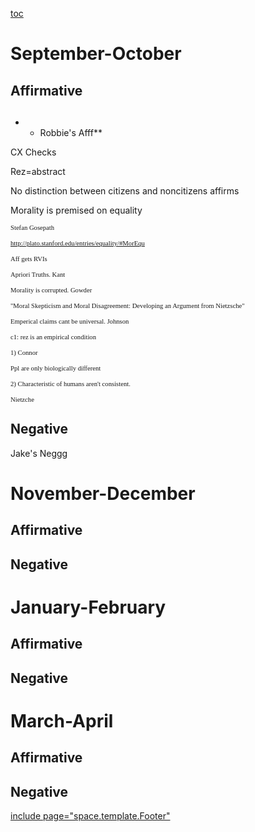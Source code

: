 [[toc]]
=September-October= 
==Affirmative== 
== == 
**Robbie's Afff**

CX Checks

Rez=abstract

No distinction between citizens and noncitizens affirms

Morality is premised on equality

<span style="font-family: 'Times New Roman'; font-size: 8pt;">Stefan Gosepath</span>


<span style="font-family: 'Times New Roman'; font-size: 8pt;">http://plato.stanford.edu/entries/equality/#MorEqu</span>

<span style="font-family: 'Times New Roman'; font-size: 8pt;">Aff gets RVIs</span>

<span style="font-family: 'Times New Roman'; font-size: 8pt;">Apriori Truths. Kant</span>

<span style="font-family: 'Times New Roman'; font-size: 8pt;">Morality is corrupted. Gowder</span>


<span style="font-family: 'Times New Roman'; font-size: 8pt;">"</span><span style="font-family: 'Times New Roman'; font-size: 8pt;">Moral Skepticism and Moral Disagreement: Developing an Argument from Nietzsche"</span>

<span style="font-family: 'Times New Roman'; font-size: 8pt;">Emperical claims cant be universal. Johnson</span>

<span style="font-family: 'Times New Roman'; font-size: 8pt;">c1: rez is an empirical condition</span>

<span style="font-family: 'Times New Roman'; font-size: 8pt;">1) Connor </span>

<span style="font-family: 'Times New Roman'; font-size: 8pt;">Ppl are only biologically different</span>

<span style="font-family: 'Times New Roman'; font-size: 8pt;">2) Characteristic of humans aren't consistent.</span>

<span style="font-family: 'Times New Roman'; font-size: 8pt;">Nietzche</span>




==Negative== 

Jake's Neggg





=November-December= 
==Affirmative== 
==Negative== 

=January-February= 
==Affirmative== 
==Negative== 

=March-April= 
==Affirmative== 
==Negative== 

[[include page="space.template.Footer"]]